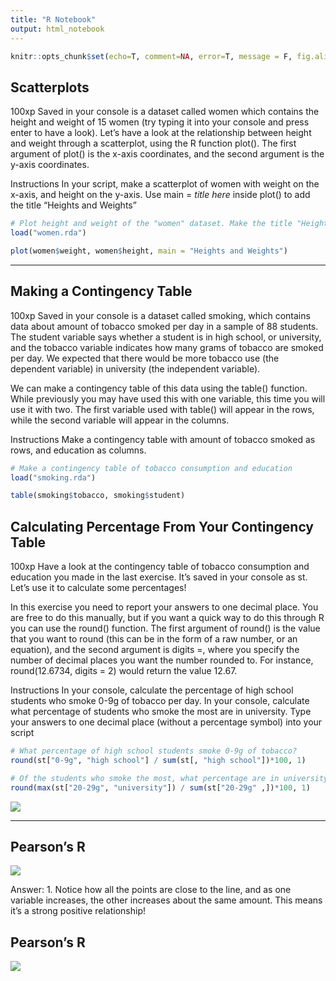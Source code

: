 ```yaml
---
title: "R Notebook"
output: html_notebook
---
```


```r
knitr::opts_chunk$set(echo=T, comment=NA, error=T, message = F, fig.align = 'center')
```


## Scatterplots
100xp
Saved in your console is a dataset called women which contains the height and weight of 15 women (try typing it into your console and press enter to have a look).
Let's have a look at the relationship between height and weight through a scatterplot, using the R function plot(). The first argument of plot() is the x-axis coordinates, and the second argument is the y-axis coordinates.

Instructions
In your script, make a scatterplot of women with weight on the x-axis, and height on the y-axis.
Use main = *title here* inside plot() to add the title "Heights and Weights"


```r
# Plot height and weight of the "women" dataset. Make the title "Heights and Weights"
load("women.rda")

plot(women$weight, women$height, main = "Heights and Weights")
```

-----

## Making a Contingency Table
100xp
Saved in your console is a dataset called smoking, which contains data about amount of tobacco smoked per day in a sample of 88 students. The student variable says whether a student is in high school, or university, and the tobacco variable indicates how many grams of tobacco are smoked per day. We expected that there would be more tobacco use (the dependent variable) in university (the independent variable).

We can make a contingency table of this data using the table() function. While previously you may have used this with one variable, this time you will use it with two. The first variable used with table() will appear in the rows, while the second variable will appear in the columns.

Instructions
Make a contingency table with amount of tobacco smoked as rows, and education as columns.

```r
# Make a contingency table of tobacco consumption and education
load("smoking.rda")

table(smoking$tobacco, smoking$student)
```



## Calculating Percentage From Your Contingency Table
100xp
Have a look at the contingency table of tobacco consumption and education you made in the last exercise. It's saved in your console as st. Let's use it to calculate some percentages!

In this exercise you need to report your answers to one decimal place. You are free to do this manually, but if you want a quick way to do this through R you can use the round() function. The first argument of round() is the value that you want to round (this can be in the form of a raw number, or an equation), and the second argument is digits =, where you specify the number of decimal places you want the number rounded to. For instance, round(12.6734, digits = 2) would return the value 12.67.

Instructions
In your console, calculate the percentage of high school students who smoke 0-9g of tobacco per day.
In your console, calculate what percentage of students who smoke the most are in university.
Type your answers to one decimal place (without a percentage symbol) into your script

```r
# What percentage of high school students smoke 0-9g of tobacco?
round(st["0-9g", "high school"] / sum(st[, "high school"])*100, 1)

# Of the students who smoke the most, what percentage are in university?
round(max(st["20-29g", "university"]) / sum(st["20-29g" ,])*100, 1)
```


![](./images/interpreting_scatterplot.png)


----

## Pearson's R

![](./images/pearson_r.png)

Answer: 1.
Notice how all the points are close to the line, and as one variable increases, the other increases about the same amount. This means it's a strong positive relationship!


## Pearson's R

![](./images/pearson_r_2.png)




